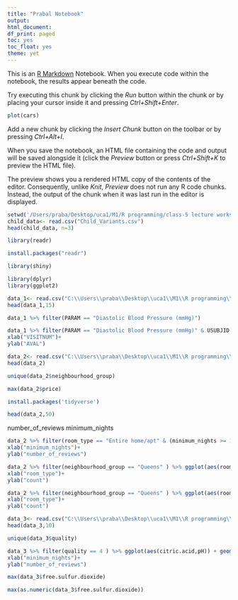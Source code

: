 ```yaml
---
title: "Prabal Notebook"
output:
html_document:
df_print: paged
toc: yes
toc_float: yes
theme: yet
---
```


This is an [R Markdown](http://rmarkdown.rstudio.com) Notebook. When you execute code within the notebook, the results appear beneath the code. 

Try executing this chunk by clicking the *Run* button within the chunk or by placing your cursor inside it and pressing *Ctrl+Shift+Enter*. 

```r
plot(cars)
```

Add a new chunk by clicking the *Insert Chunk* button on the toolbar or by pressing *Ctrl+Alt+I*.

When you save the notebook, an HTML file containing the code and output will be saved alongside it (click the *Preview* button or press *Ctrl+Shift+K* to preview the HTML file).

The preview shows you a rendered HTML copy of the contents of the editor. Consequently, unlike *Knit*, *Preview* does not run any R code chunks. Instead, the output of the chunk when it was last run in the editor is displayed.
```r

setwd('/Users/praba/Desktop/uca1/M1/R programming/class-5 lecture workshop-2')
child_data<- read.csv("Child_Variants.csv")
head(child_data, n=3)


```

```r
library(readr)
```


```r
install.packages("readr")
```

```r
library(shiny)
```

```r
library(dplyr)
library(ggplot2)
```



```r
data_1<- read.csv("C:\\Users\\praba\\Desktop\\uca1\\M1\\R programming\\15th dec\\advs.csv")
head(data_1,15)
```
```r
data_1 %>% filter(PARAM == "Diastolic Blood Pressure (mmHg)")
```


```r
data_1 %>% filter(PARAM == "Diastolic Blood Pressure (mmHg)" & USUBJID == '01-701-1015') %>% ggplot(aes(VISITNUM,AVAL)) + geom_point(col="black")+
xlab("VISITNUM")+
ylab("AVAL")

```

```r
data_2<- read.csv("C:\\Users\\praba\\Desktop\\uca1\\M1\\R programming\\18th dec\\datasets-20231218\\airbnb.csv")
head(data_2)
```


```r
unique(data_2$neighbourhood_group)
```




```r
max(data_2$price)
```



```r
install.packages('tidyverse')
```


```r
head(data_2,50)
```
number_of_reviews
minimum_nights

```r
data_2 %>% filter(room_type == "Entire home/apt" & (minimum_nights >= 1 & minimum_nights <= 20) &(price>= 700 & price<=1250) ) %>% ggplot(aes(number_of_reviews,minimum_nights)) + geom_point(aes(col=room_type))+
xlab("minimum_nights")+
ylab("number_of_reviews")
```





```r
data_2 %>% filter(neighbourhood_group == "Queens" ) %>% ggplot(aes(room_type)) + geom_bar(aes(fill=room_type))+
xlab("room_type")+
ylab("count")

```

```r
data_2 %>% filter(neighbourhood_group == "Queens" ) %>% ggplot(aes(room_type)) + geom_bar(aes(fill=room_type))+
xlab("room_type")+
ylab("count")

```


```r
data_3<- read.csv("C:\\Users\\praba\\Desktop\\uca1\\M1\\R programming\\exam 21st dec\\winequality-red.csv",header=TRUE, sep = ";")
head(data_3,10)
```
```r
unique(data_3$quality)
```
```r
data_3 %>% filter(quality == 4 ) %>% ggplot(aes(citric.acid,pH)) + geom_point(aes(col=quality))+
xlab("minimum_nights")+
ylab("number_of_reviews")
```



```r
max(data_3$free.sulfur.dioxide)
```
```r
max(as.numeric(data_3$free.sulfur.dioxide))
```

